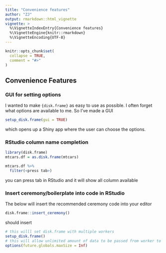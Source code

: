---
title: "Convenience features"
author: "ZJ"
output: rmarkdown::html_vignette
vignette: >
  %\VignetteIndexEntry{Convenience features}
  %\VignetteEngine{knitr::rmarkdown}
  %\VignetteEncoding{UTF-8}
---

```{r, include = FALSE}
knitr::opts_chunk$set(
  collapse = TRUE,
  comment = "#>"
)
```

## Convenience Features

### GUI for setting options

I wanted to make `{disk.frame}` as easy to use as possible. I often forget what options are available to me. So I've made a GUI

```r
setup_disk.frame(gui = TRUE)
```
which opens up a Shiny app where the user can choose the options.

### RStudio column name completion

```r
library(disk.frame)
mtcars.df = as.disk.frame(mtcars)

mtcars.df %>% 
  filter(<press tab>)
```

you can press tab in RStudio and it will show all column available

### Insert ceremony/boilerplate into code in RStudio

The below will insert the recommended ceremony code into your editor
```r
disk.frame::insert_ceremony() 
```
should insert

```r
# this willl set disk.frame with multiple workers
setup_disk.frame()
# this will allow unlimited amount of data to be passed from worker to worker
options(future.globals.maxSize = Inf)
```
